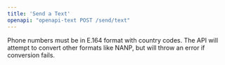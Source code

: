 ```yaml
---
title: 'Send a Text'
openapi: "openapi-text POST /send/text"
---
```

<Warning>
Phone numbers must be in E.164 format with country codes. The API will attempt to convert other formats like NANP, but will throw an error if conversion fails.
</Warning>



<Snippet />